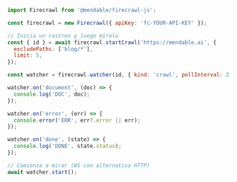 ```js Node
import Firecrawl from '@mendable/firecrawl-js';

const firecrawl = new Firecrawl({ apiKey: 'fc-YOUR-API-KEY' });

// Inicia un rastreo y luego míralo
const { id } = await firecrawl.startCrawl('https://mendable.ai', {
  excludePaths: ['blog/*'],
  limit: 5,
});

const watcher = firecrawl.watcher(id, { kind: 'crawl', pollInterval: 2, timeout: 120 });

watcher.on('document', (doc) => {
  console.log('DOC', doc);
});

watcher.on('error', (err) => {
  console.error('ERR', err?.error || err);
});

watcher.on('done', (state) => {
  console.log('DONE', state.status);
});

// Comienza a mirar (WS con alternativa HTTP)
await watcher.start();
```
